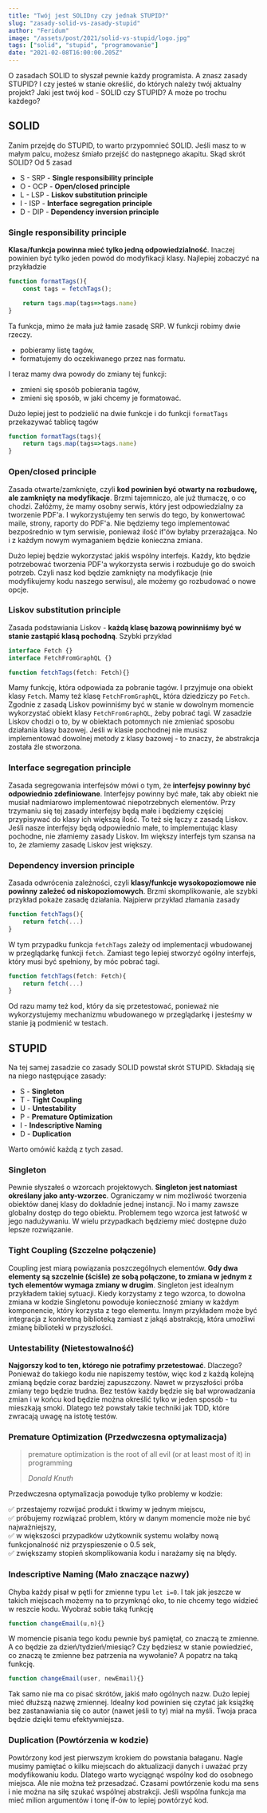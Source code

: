 ```yaml
---
title: "Twój jest SOLIDny czy jednak STUPID?"
slug: "zasady-solid-vs-zasady-stupid"
author: "Feridum"
image: "/assets/post/2021/solid-vs-stupid/logo.jpg"
tags: ["solid", "stupid", "programowanie"]
date: "2021-02-08T16:00:00.205Z"
---
```


O zasadach SOLID to słyszał pewnie każdy programista. A znasz zasady STUPID? I czy jesteś w stanie określić, do których należy twój aktualny projekt? Jaki jest twój kod - SOLID czy STUPID? A może po trochu każdego?



## SOLID

Zanim przejdę do STUPID, to warto przypomnieć SOLID. Jeśli masz to w małym palcu, możesz śmiało przejść do następnego akapitu. Skąd skrót SOLID? Od 5 zasad

- S - SRP - **Single responsibility principle**
- O - OCP - **Open/closed principle**
- L - LSP - **Liskov substitution principle**
- I - ISP - **Interface segregation principle**
- D - DIP - **Dependency inversion principle**

### Single responsibility principle 

**Klasa/funkcja powinna mieć tylko jedną odpowiedzialność**. Inaczej powinien być tylko jeden powód do modyfikacji klasy. Najlepiej zobaczyć na przykładzie

```jsx
function formatTags(){
	const tags = fetchTags();

	return tags.map(tags=>tags.name)
}
```

Ta funkcja, mimo że mała już łamie zasadę SRP. W funkcji robimy dwie rzeczy.

- pobieramy listę tagów,
- formatujemy do oczekiwanego przez nas formatu.

I teraz mamy dwa powody do zmiany tej funkcji:

- zmieni się sposób pobierania tagów,
- zmieni się sposób, w jaki chcemy je formatować.

Dużo lepiej jest to podzielić na dwie funkcje i do funkcji `formatTags` przekazywać tablicę tagów

```jsx
function formatTags(tags){
	return tags.map(tags=>tags.name)
}
```

### Open/closed principle

Zasada otwarte/zamknięte, czyli **kod powinien być otwarty na rozbudowę, ale zamknięty na modyfikacje**. Brzmi tajemniczo, ale już tłumaczę, o co chodzi. Załóżmy, że mamy osobny serwis, który jest odpowiedzialny za tworzenie PDF'a. I wykorzystujemy ten serwis do tego, by konwertować maile, strony, raporty do PDF'a. Nie będziemy tego implementować bezpośrednio w tym serwisie, ponieważ ilość if'ów byłaby przerażająca. No i z każdym nowym wymaganiem będzie konieczna zmiana. 

Dużo lepiej będzie wykorzystać jakiś wspólny interfejs. Każdy, kto będzie potrzebować tworzenia PDF'a wykorzysta serwis i rozbuduje go do swoich potrzeb. Czyli nasz kod będzie zamknięty na modyfikacje (nie modyfikujemy kodu naszego serwisu), ale możemy go rozbudować o nowe opcje.

### Liskov substitution principle

Zasada podstawiania Liskov - **każdą klasę bazową powinniśmy być w stanie zastąpić klasą pochodną**. Szybki przykład

```jsx
interface Fetch {}
interface FetchFromGraphQL {}

function fetchTags(fetch: Fetch){}
```

Mamy funkcję, która odpowiada za pobranie tagów. I przyjmuje ona obiekt klasy `Fetch`. Mamy też klasę `FetchFromGraphQL`, która dziedziczy po `Fetch`. Zgodnie z zasadą Liskov powinniśmy być w stanie w dowolnym momencie wykorzystać obiekt klasy `FetchFromGraphQL`, żeby pobrać tagi. W zasadzie Liskov chodzi o to, by w obiektach potomnych nie zmieniać sposobu działania klasy bazowej. Jeśli w klasie pochodnej nie musisz implementować dowolnej metody z klasy bazowej - to znaczy, że abstrakcja została źle stworzona.

### Interface segregation principle

Zasada segregowania interfejsów mówi o tym, że **interfejsy powinny być odpowiednio zdefiniowane**. Interfejsy powinny być małe, tak aby obiekt nie musiał nadmiarowo implementować niepotrzebnych elementów. Przy trzymaniu się tej zasady interfejsy będą małe i będziemy częściej przypisywać do klasy ich większą ilość. To też się łączy z zasadą Liskov. Jeśli nasze interfejsy będą odpowiednio małe, to implementując klasy pochodne, nie złamiemy zasady Liskov. Im większy interfejs tym szansa na to, że złamiemy zasadę Liskov jest większy. 

### Dependency inversion principle

Zasada odwrócenia zależności, czyli **klasy/funkcje wysokopoziomowe nie powinny zależeć od niskopoziomowych**. Brzmi skomplikowanie, ale szybki przykład pokaże zasadę działania. Najpierw przykład złamania zasady

```jsx
function fetchTags(){
	return fetch(...)
}
```

W tym przypadku funkcja `fetchTags` zależy od implementacji wbudowanej w przeglądarkę funkcji `fetch`. Zamiast tego lepiej stworzyć ogólny interfejs, który musi być spełniony, by móc pobrać tagi.

```jsx
function fetchTags(fetch: Fetch){
	return fetch(...)
}
```

Od razu mamy też kod, który da się przetestować, ponieważ nie wykorzystujemy mechanizmu wbudowanego w przeglądarkę i jesteśmy w stanie ją podmienić w testach.

## STUPID

Na tej samej zasadzie co zasady SOLID powstał skrót STUPID. Składają się na niego następujące zasady:

- S - **Singleton**
- T - **Tight Coupling**
- U - **Untestability**
- P - **Premature Optimization**
- I - **Indescriptive Naming**
- D - **Duplication**

Warto omówić każdą z tych zasad.

### Singleton

Pewnie słyszałeś o wzorcach projektowych. **Singleton jest natomiast określany jako anty-wzorzec**. Ograniczamy w nim możliwość tworzenia obiektów danej klasy do dokładnie jednej instancji. No i mamy zawsze globalny dostęp do tego obiektu. Problemem tego wzorca jest łatwość w jego nadużywaniu. W wielu przypadkach będziemy mieć dostępne dużo lepsze rozwiązanie.

### Tight Coupling (Szczelne połączenie)

Coupling jest miarą powiązania poszczególnych elementów. **Gdy dwa elementy są szczelnie (ściśle) ze sobą połączone, to zmiana w jednym z tych elementów wymaga zmiany w drugim**. Singleton jest idealnym przykładem takiej sytuacji. Kiedy korzystamy z tego wzorca, to dowolna zmiana w kodzie Singletonu powoduje konieczność zmiany w każdym komponencie, który korzysta z tego elementu. Innym przykładem może być integracja z konkretną biblioteką zamiast z jakąś abstrakcją, która umożliwi zmianę biblioteki w przyszłości.

### Untestability (Nietestowalność)

**Najgorszy kod to ten, którego nie potrafimy przetestować**. Dlaczego? Ponieważ do takiego kodu nie napiszemy testów, więc kod z każdą kolejną zmianą będzie coraz bardziej zapuszczony. Nawet w przyszłości próba zmiany tego będzie trudna. Bez testów każdy będzie się bał wprowadzania zmian i w końcu kod będzie można określić tylko w jeden sposób - tu mieszkają smoki. Dlatego też powstały takie techniki jak TDD, które zwracają uwagę na istotę testów.

### Premature Optimization (Przedwczesna optymalizacja)

> premature optimization is the root of all evil (or at least most of it) in programming
>
>*Donald Knuth*

Przedwczesna optymalizacja powoduje tylko problemy w kodzie: 

✅ przestajemy rozwijać produkt i tkwimy w jednym miejscu,  
✅ próbujemy rozwiązać problem, który w danym momencie może nie być najważniejszy,  
✅ w większości przypadków użytkownik systemu wolałby nową funkcjonalność niż przyspieszenie o 0.5 sek,     
✅ zwiększamy stopień skomplikowania kodu i narażamy się na błędy.


### Indescriptive Naming (Mało znaczące nazwy)

Chyba każdy pisał w pętli for zmienne typu `let i=0`. I tak jak jeszcze w takich miejscach możemy na to przymknąć oko, to nie chcemy tego widzieć w reszcie kodu. Wyobraź sobie taką funkcję

```js
function changeEmail(u,n){}
```

W momencie pisania tego kodu pewnie byś pamiętał, co znaczą te zmienne. A co będzie za dzień/tydzień/miesiąc? Czy będziesz w stanie powiedzieć, co znaczą te zmienne bez patrzenia na wywołanie? A popatrz na taką funkcję.

```js
function changeEmail(user, newEmail){}
```

Tak samo nie ma co pisać skrótów, jakiś mało ogólnych nazw. Dużo lepiej mieć dłuższą nazwę zmiennej. Idealny kod powinien się czytać jak książkę bez zastanawiania się co autor (nawet jeśli to ty) miał na myśli. Twoja praca będzie dzięki temu efektywniejsza.

### Duplication (Powtórzenia w kodzie)

Powtórzony kod jest pierwszym krokiem do powstania bałaganu. Nagle musimy pamiętać o kilku miejscach do aktualizacji danych i uważać przy modyfikowaniu kodu. Dlatego warto wyciągnąć wspólny kod do osobnego miejsca. Ale nie można też przesadzać. Czasami powtórzenie kodu ma sens i nie można na siłę szukać wspólnej abstrakcji. Jeśli wspólna funkcja ma mieć milion argumentów i tonę if-ów to lepiej powtórzyć kod.